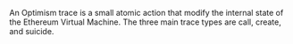 An Optimism trace is a small atomic action that modify the internal state of the Ethereum Virtual Machine. The three main trace types are call, create, and suicide.